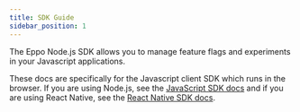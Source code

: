 ```yaml
---
title: SDK Guide
sidebar_position: 1
---
```


The Eppo Node.js SDK allows you to manage feature flags and experiments in your Javascript applications.

<div className="feature-card-container">
  <FeatureCard 
    title="SDK Quickstart" 
    description="Install the SDK and create a basic feature flag"
    link="/sdks/server-sdks/node/quickstart"
    iconSrc="/img/what-is-eppo/feature-flag.svg"
  />
  <FeatureCard 
    title="API Reference"
    description="Reference for all SDK methods."
    link="https://eppo-exp.github.io/node-server-sdk/node-server-sdk.html"
    iconSrc="/img/sdk-overviews/book-stack.svg"
  />
  <FeatureCard 
    title="Github"
    description="View the source code on Github."
    link="https://github.com/Eppo-exp/node-server-sdk"
    iconSrc="/img/sdk-overviews/github-mark.svg"
  />
</div>

These docs are specifically for the Javascript client SDK which runs in the browser. If you are using Node.js, see the [JavaScript SDK docs](/sdks/client-sdks/javascript) and if you are using React Native, see the [React Native SDK docs](/sdks/client-sdks/react-native).